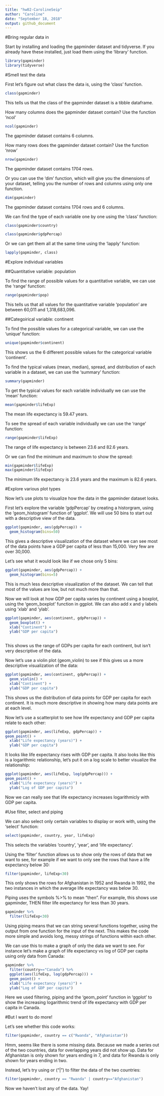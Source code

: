 ```yaml
---
title: "hw02-CarolineSeip"
author: "Caroline"
date: "September 18, 2018"
output: github_document
---
```


#Bring regular data in

Start by installing and loading the gapminder dataset and tidyverse. If you already have these installed, just load them using the 'library' function.
```r
library(gapminder)
library(tidyverse)
```

#Smell test the data

First let's figure out what class the data is, using the 'class' function.
```r
class(gapminder)
```
This tells us that the class of the gapminder dataset is a tibble dataframe.

How many columns does the gapminder dataset contain? Use the function 'ncol'
```r
ncol(gapminder)
```
The gapminder dataset contains 6 columns.

How many rows does the gapminder dataset contain? Use the function 'nrow'
```r
nrow(gapminder)
```
The gapminder dataset contains 1704 rows.

Or you can use the 'dim' function, which will give you the dimensions of your dataset, telling you the number of rows and columns using only one function.
```r
dim(gapminder)
```
The gapminder dataset contains 1704 rows and 6 columns.

We can find the type of each variable one by one using the 'class' function:
```r
class(gapminder$country)
```
```r
class(gapminder$gdpPercap)
```

Or we can get them all at the same time using the 'lapply' function:
```r
lapply(gapminder, class)
```

#Explore individual variables

##Quantitative variable: population

To find the range of possible values for a quantitative variable, we can use the 'range' function:
```r
range(gapminder$pop)
```
This tells us that all values for the quantitative variable 'population' are between 60,011 and 1,318,683,096.

##Categoirical variable: continent

To find the possible values for a categorical variable, we can use the 'unique' function:
```r
unique(gapminder$continent)
```
This shows us the 6 different possible values for the categorical variable 'continent'.

To find the typical values (mean, median), spread, and distribution of each variable in a dataset, we can use the 'summary' function:
```r
summary(gapminder)
```

To get the typical values for each variable individually we can use the 'mean' function:
```r
mean(gapminder$lifeExp)
```
The mean life expectancy is 59.47 years.

To see the spread of each variable individually we can use the 'range' function:
```r
range(gapminder$lifeExp)
```
The range of life expectancy is between 23.6 and 82.6 years.

Or we can find the minimum and maximum to show the spread:
```r
min(gapminder$lifeExp)
max(gapminder$lifeExp)
```
The minimum life expectancy is 23.6 years and the maximum is 82.6 years.

#Explore various plot types

Now let's use plots to visualize how the data in the gapminder dataset looks.

First let's explore the variable 'gdpPercap' by creating a historgram, using the 'geom_histogram' function of 'ggplot'. We will use 50 bins to start out with a descriptive view of the data.
```r
ggplot(gapminder, aes(gdpPercap)) +
  geom_histogram(bins=50)
```

This gives a descriptive visualization of the dataset where we can see most of the data points have a GDP per capita of less than 15,000. Very few are over 30,000.

Let's see what it would look like if we chose only 5 bins:
```r
ggplot(gapminder, aes(gdpPercap)) +
  geom_histogram(bins=5)
```

This is much less descriptive visualization of the dataset. We can tell that most of the values are low, but not much more than that.

Now we will look at how GDP per capita varies by continent using a boxplot, using the 'geom_boxplot' function in ggplot. We can also add x and y labels using 'xlab' and 'ylab'.

```r
ggplot(gapminder, aes(continent, gdpPercap)) +
  geom_boxplot() + 
  xlab("Continent") +
  ylab("GDP per capita")
  

```

This shows us the range of GDPs per capita for each continent, but isn't very descriptive of the data.

Now let's use a violin plot (geom_violin) to see if this gives us a more descriptive visualization of the data:
```r
ggplot(gapminder, aes(continent, gdpPercap)) +
  geom_violin() + 
  xlab("Continent") +
  ylab("GDP per capita")
```

This shows us the distribution of data points for GDP per capita for each continent. It is much more descriptive in showing how many data points are at each level.

Now let's use a scatterplot to see how life expectancy and GDP per capita relate to each other:

```r
ggplot(gapminder, aes(lifeExp, gdpPercap)) +
geom_point() +
  xlab("Life expectancy (years)") +
  ylab("GDP per capita")
```

It looks like life expectancy rises with GDP per capita. It also looks like this is a logarithmic relationship, let's put it on a log scale to better visualize the relationship:
```r
ggplot(gapminder, aes(lifeExp, log(gdpPercap))) +
geom_point() +
  xlab("Life expectancy (years)") +
  ylab("Log of GDP per capita")
```

Now we can really see that life expectancy increases logarithmicly with GDP per capita.

#Use filter, select and piping

We can also select only certain variables to display or work with, using the 'select' function:
```r
select(gapminder, country, year, lifeExp)
```
This selects the variables 'country', 'year', and 'life expectancy'.

Using the 'filter' function allows us to show only the rows of data that we want to see, for example if we want to only see the rows that have a life expectancy below 30:
```r
filter(gapminder, lifeExp<30)
```
This only shows the rows for Afghanistan in 1952 and Rwanda in 1992, the two instances in which the average life expectancy was below 30.
 
Piping uses the symbols %>% to mean "then". For example, this shows use gapminder, THEN filter life expectancy for less than 30 years. 
```r
gapminder %>%
  filter(lifeExp<30)
```
Using piping means that we can string several functions together, using the output from one function for the input of the next. This makes the code more simple and avoids long, messy strings of functions within each other.

We can use this to make a graph of only the data we want to see. For instance let's make a graph of life expectancy vs log of GDP per capita using only data from Canada:
```r
gapminder %>%
  filter(country=="Canada") %>% 
  ggplot(aes(lifeExp, log(gdpPercap))) +
  geom_point() +
  xlab("Life expectancy (years)") +
  ylab("Log of GDP per capita")
```

Here we used filtering, piping and the 'geom_point' function in 'ggplot' to show the increasing logarithmic trend of life expectancy with GDP per capita in Canada.

#But I want to do more!

Let's see whether this code works:

```r
filter(gapminder, country == c("Rwanda", "Afghanistan"))
```
Hmm, seems like there is some missing data. Because we made a series out of the two countries, data for overlapping years did not show up. Data for Afghanistan is only shown for years ending in 7, and data for Rwanda is only shown for years ending in two.

Instead, let's try using or ("|") to filter the data of the two countries:
```r
filter(gapminder, country == "Rwanda" | country=="Afghanistan")
```

Now we haven't lost any of the data. Yay!

